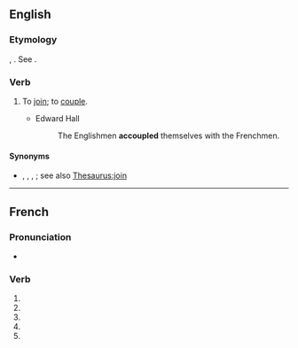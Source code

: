 {{also|accouplé}}
==English==

===Etymology===
{{etyl|fro|en}} {{m|fro|acopler}}, {{etyl|fr|en}} {{m|fr|accoupler}}. See {{m|en|couple}}.

===Verb===
{{en-verb|accoupl}}

# {{lb|en|transitive|obsolete|rare}} To [[join]]; to [[couple]].
#* Edward Hall
#*: The Englishmen '''accoupled''' themselves with the Frenchmen.

====Synonyms====
* {{l|en|affix}}, {{l|en|attach}}, {{l|en|put together}}, {{l|en|unite}}; see also [[Thesaurus:join]]

----

==French==

===Pronunciation===
* {{homophones|fr|accouplent|accouples}}

===Verb===
{{head|fr|verb form}}

# {{inflection of|fr|accoupler||1|s|pres|indc}}
# {{inflection of|fr|accoupler||3|s|pres|indc}}
# {{inflection of|fr|accoupler||1|s|pres|subj}}
# {{inflection of|fr|accoupler||3|s|pres|subj}}
# {{inflection of|fr|accoupler||2|s|impr}}